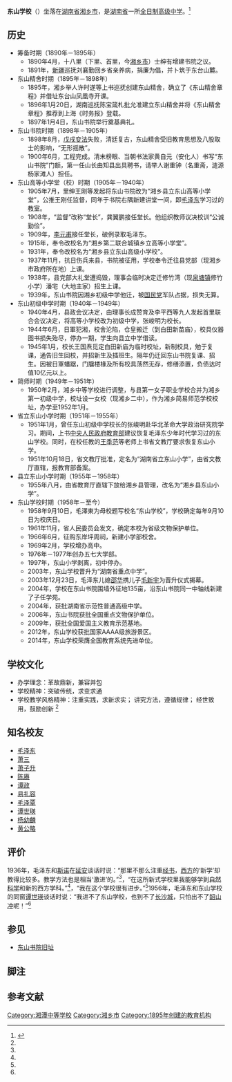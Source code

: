 {{coord|27.738238|N|112.534847|E|format=dms|region:CN_type:edu|display=title}}
{{高中
| 图像          = 
| 图像大小      =  
| 图像说明      = 
| 名称          = 东山学校
| 外文名称      = 
| 校训          = 公诚勤俭
| 理念          = 
| 建校          = {{start date|1895}}
| 闭校          = 
| 复校          = 
| 校庆日        = 9月10日
| 类型          = [[公立学校|公立学校]]
| 共学或别学    = [[男女共学|男女共学]]
| 课程          = [[全日制|全日制]]课程
| 单位制或学年制= [[学年制|学年制]]
| 学科          = [[综合科|综合科]]
| 学期          = [[2学期制|2学期制]]
| 年级          = 
| 班级          = 
| 创立者        = 
| 党委书记      = 
| 校长          = 
| 副校长        = 
| 教师          = 
| 职工          = 
| 学生          = 
| 面积          = 
| 建筑面积      = 
| 旧校名        = 
| 刊物          = 
| 隶属          = 湘乡市教育局
| 学区          = 
| 地址          = {{CHN}}[[湖南省|湖南省]][[湘乡市|湘乡市]]
| 邮编          = 
| 网站          = <!-- {{URL| }} -->
| 标志          = <!-- [[Image:|250px]]-->
| 体育项目      = 
| 校色          = 
| 吉祥物        = 
| 宗教          = 
| 脚註          = 
}} 
'''东山学校'''（{{lang-en|'''Dongshan High School'''}}）坐落在[[湖南省|湖南省]][[湘乡市|湘乡市]]，是[[湖南省|湖南省]]一所[[全日制高级中学|全日制高级中学]]。<ref name="jas">{{cite web|url= http://www.xxplzx.com/xxplml/frgl2007/jdhn2008/t20100119_279936.htm|title= “东山学校是所好学校”|accessdate= 2012-03-20|date= 2012-03-20|work= 新湘在线|archive-url= https://web.archive.org/web/20160304232129/http://www.xxplzx.com/xxplml/frgl2007/jdhn2008/t20100119_279936.htm|archive-date= 2016-03-04|dead-url= yes}}</ref>

== 历史 ==
*筹备时期（1890年－1895年）
**1890年4月，十八里（下里、首里，今[[湘乡市|湘乡市]]）士绅有增建书院之议。
**1891年，[[新疆|新疆]]巡抚刘襄勤回乡省亲养病，捐廉为倡，并卜筑于东台山麓。
*东山精舍时期（1895年－1898年）
**1895年，湘乡举人许时遂等上书巡抚创建东山精舍，确立了《东山精舍章程》并借址东台山凤凰寺开课。
**1896年1月20日，湖南巡抚陈宝箴札批允准建立东山精舍并将《东山精舍章程》推荐到上海《时务报》登载。
**1897年1月4日，东山书院举行奠基典礼。
*东山书院时期（1898年－1905年）
**1898年8月，[[戊戌变法|戊戌变法]]失败，清廷复古，东山精舍受旧教育思想及八股取士的影响，“无形摇散”。
**1900年6月，工程完成。清末榜眼、当朝书法家黄自元（安化人）书写“东山书院”门额，第一任山长由知县出具聘书，请举人谢重钟（名重斋，涟源杨家滩人）担任。
*东山高等小学堂（校）时期（1905年－1940年）
**1905年7月，里绅王刚等发起将东山书院改为“湘乡县立东山高等小学堂”，公推王刚任监督，同年于书院右隅新建讲堂一间，即[[毛泽东|毛泽东]]学习过的教室。
**1908年，“监督”改称“堂长”，龚翼鹏接任堂长。他组织教师议决校训“公诚勤俭”。
**1909年，[[李元甫|李元甫]]接任堂长，破例录取毛泽东。
**1915年，奉令改校名为“湘乡第二联合城镇乡立高等小学堂”。
**1931年，奉令改校名为“湘乡县立东山高级小学校”。
**1937年11月，抗日伤兵来县，书院被征用，学校奉令迁往县党部（现湘乡市政府所在地）上课。
**1938年，县党部大礼堂遭捣毁，理事会临时决定迁修竹湾（现[[泉塘镇|泉塘镇]]修竹小学）潘宅（大地主家）招生上课。
**1939年，东山书院因湘乡初级中学他迁，被[[国民党|国民党]]军队占据，损失无算。
*东山初级中学时期（1940年－1949年）
**1940年4月，县政会议决定，由理事长成赞育及李平西等九人发起首里联合会议决定，将高等小学校改为初级中学，张峻明为校长。
**1944年6月，日軍犯湘，校舍沦陷，仓皇搬迁（到白田新苗庙），校具仪器图书损失殆尽，停办一期，学生向县立中学借读。
**1945年1月，校长王国焘觅定白田新庙为临时校址，新制校具，勉于复课，通告旧生回校，并招新生及插班生。隔年仍迁回东山书院复课、招生。因被日軍蟠踞，门牖楼椽及所有校具荡然无存，修缮添置，负债达时值10亿元以上。
*简师时期（1949年－1951年）
**1950年2月，湘乡中等学校进行调整，与县第一女子职业学校合并为湘乡第一初级中学，校址设一女校（现湘乡二中），作为湘乡简易师范学校校址，办学至1952年1月。
*省立东山小学时期（1951年－1955年）
**1951年1月，曾任东山初级中学校长的张峻明赴华北革命大学政治研究院学习。期间，上书[[中央人民政府教育部|中央人民政府教育部]]建议恢复毛泽东少年时代学习过的东山学校。同时，在校任教的[[王季范|王季范]]等老师上书省文教厅要求恢复东山小学。
**1951年10月18日，省文教厅批准，定名为“湖南省立东山小学”，由省文教厅直辖，报教育部备案。
*县立东山小学时期（1955年－1958年）
**1955年八月，由省教育厅直辖下放给湘乡县管理，改名为“湘乡县东山小学”。
*东山学校时期（1958年－至今）
**1958年9月10日，毛澤東为母校题写校名“东山学校”，学校确定每年9月10日为校庆日。
**1961年11月，省人民委员会发文，确定本校为省级文物保护单位。
**1966年6月，征购东岸坪周祠，新建小学部校舍。
**1969年2月，学校增办高中。
**1976年－1977年创办五七大学部。
**1997年，东山小学剥离，初中停办。
**2003年，东山学校晋升为“湖南省重点中学”。
**2003年12月23日，毛泽东儿媳[[邵华|邵华]]携儿子[[毛新宇|毛新宇]]为晋升仪式揭幕。
**2004年，学校在东山书院围墙外征地135亩，沿东山书院同一中轴线新建了子任学苑。
**2004年，获批湖南省示范性普通高级中学。
**2006年，东山书院获批全国重点文物保护单位。
**2009年，获批全国爱国主义教育示范基地。
**2012年，东山学校获批国家AAAA级旅游景区。
**2014年，东山学校荣膺全国教育系统先进单位。

== 学校文化 ==
* 办学理念：革故鼎新，兼容并包
* 学校精神：突破传统，求变求通
* 学校教学风格精神：注重实践，求新求实；{{noteTag|1=“学宜崇实，俟经费充足，当于[[上海|上海]]多购天算、地、矿、医、律、声、光、重、化、电、汽学诸书，以供学徒观览讲习，并购泰西仪器及格致制造各学器具以资考验，俾明其理而开其智。” }} 讲究方法，遵循规律；{{noteTag|1=“算学当循序渐进，初学一年习几何、代数、平三角，少广，第二年则习曲线、微分、积分，第三年则习弧三角及微积分之深义，立体之几何” }} 经世致用，鼓励创新{{noteTag|1=“务其大者远者，不分汉宋，不分中外，虚心以求是，敬业乐群，则学必有成” }} <ref name=" jas" />

== 知名校友 ==
*[[毛泽东|毛泽东]]
*[[萧三|萧三]]
*[[萧子升|萧子升]]
*[[陈赓|陈赓]]
*[[谭政|谭政]]
*[[易礼容|易礼容]]
*[[毛泽覃|毛泽覃]]
*[[谭世瑛|谭世瑛]]
*[[杨幼麟|杨幼麟]]
*[[黄公略|黄公略]]

== 评价 ==
1936年，毛泽东和[[斯诺|斯诺]]在[[延安|延安]]谈话时说：“那里不那么注重[[经书|经书]]，[[西方|西方]]的‘新学’却教得比较多。教学方法也是相当‘激进’的。”<ref name="jas"/>，“在这所新式学校里我能够学到[[自然科学|自然科学]]和新的西方学科。”<ref name="jas"/>，“我在这个学校很有进步。”<ref name="jas"/>1956年，毛泽东和东山学校的同窗[[谭世瑛|谭世瑛]]谈话时说：“我进不了东山学校，也到不了[[长沙市|长沙城]]，只怕出不了[[韶山冲|韶山冲]]呢！”<ref name="jas"/>

== 参见 ==
*[[东山书院旧址|东山书院旧址]]

==脚注==
<div class="references-small">
{{NoteFoot}}
</div>

==参考文献==
<div class="references-small">
<references></references>
</div>

{{DEFAULTSORT:Dong东山学校}}
[[Category:湘潭中等学校|Category:湘潭中等学校]]
[[Category:湘乡市|Category:湘乡市]]
[[Category:1895年创建的教育机构|Category:1895年创建的教育机构]]